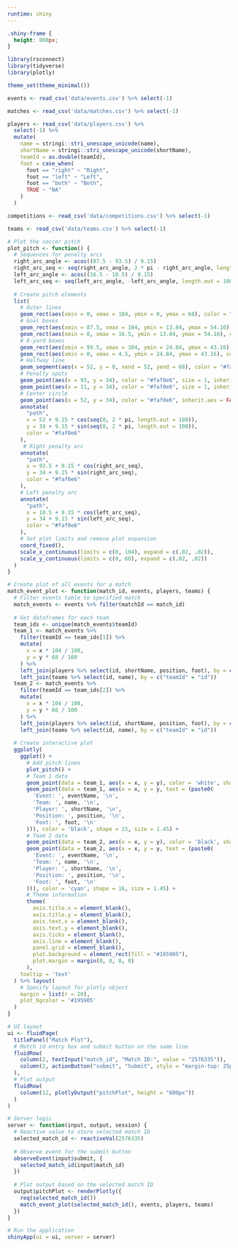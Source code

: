 ```yaml
---
runtime: shiny
---
```


```css
.shiny-frame {
  height: 800px;
}
```

```r

library(rsconnect)
library(tidyverse)
library(plotly)

theme_set(theme_minimal())

```

```r

events <- read_csv('data/events.csv') %>% select(-1)

matches <- read_csv('data/matches.csv') %>% select(-1)

players <- read_csv('data/players.csv') %>% 
  select(-1) %>%
  mutate(
    name = stringi::stri_unescape_unicode(name),
    shortName = stringi::stri_unescape_unicode(shortName),
    teamId = as.double(teamId),
    foot = case_when(
      foot == "right" ~ "Right",
      foot == "left" ~ "Left",
      foot == "both" ~ "Both",
      TRUE ~ "NA"
    )
  )

competitions <- read_csv('data/competitions.csv') %>% select(-1)

teams <- read_csv('data/teams.csv') %>% select(-1)

```

```r
# Plot the soccer pitch
plot_pitch <- function() {
  # Sequences for penalty arcs
  right_arc_angle <- acos((87.5 - 93.5) / 9.15)
  right_arc_seq <- seq(right_arc_angle, 2 * pi - right_arc_angle, length.out = 100)
  left_arc_angle <- acos((16.5 - 10.5) / 9.15)
  left_arc_seq <- seq(left_arc_angle, -left_arc_angle, length.out = 100)
  
  # Create pitch elements
  list(
    # Outer lines
    geom_rect(aes(xmin = 0, xmax = 104, ymin = 0, ymax = 68), color = "#faf0e6", fill = NA, inherit.aes = FALSE),
    # Goal boxes
    geom_rect(aes(xmin = 87.5, xmax = 104, ymin = 13.84, ymax = 54.16), color = "#faf0e6", fill = NA, inherit.aes = FALSE),
    geom_rect(aes(xmin = 0, xmax = 16.5, ymin = 13.84, ymax = 54.16), color = "#faf0e6", fill = NA, inherit.aes = FALSE),
    # 6-yard boxes
    geom_rect(aes(xmin = 99.5, xmax = 104, ymin = 24.84, ymax = 43.16), color = "#faf0e6", fill = NA, inherit.aes = FALSE),
    geom_rect(aes(xmin = 0, xmax = 4.5, ymin = 24.84, ymax = 43.16), color = "#faf0e6", fill = NA, inherit.aes = FALSE),
    # Halfway line
    geom_segment(aes(x = 52, y = 0, xend = 52, yend = 68), color = "#faf0e6", inherit.aes = FALSE),
    # Penalty spots
    geom_point(aes(x = 93, y = 34), color = "#faf0e6", size = 1, inherit.aes = FALSE),
    geom_point(aes(x = 11, y = 34), color = "#faf0e6", size = 1, inherit.aes = FALSE),
    # Center circle
    geom_point(aes(x = 52, y = 34), color = "#faf0e6", inherit.aes = FALSE),
    annotate(
      "path", 
      x = 52 + 9.15 * cos(seq(0, 2 * pi, length.out = 100)), 
      y = 34 + 9.15 * sin(seq(0, 2 * pi, length.out = 100)), 
      color = "#faf0e6"
    ),
     # Right penalty arc
    annotate(
      "path", 
      x = 93.5 + 9.15 * cos(right_arc_seq), 
      y = 34 + 9.15 * sin(right_arc_seq), 
      color = "#faf0e6"
    ),
    # Left penalty arc
    annotate(
      "path", 
      x = 10.5 + 9.15 * cos(left_arc_seq), 
      y = 34 + 9.15 * sin(left_arc_seq), 
      color = "#faf0e6"
    ),
    # Set plot limits and remove plot expansion
    coord_fixed(),
    scale_x_continuous(limits = c(0, 104), expand = c(.02, .02)),
    scale_y_continuous(limits = c(0, 68), expand = c(.02, .02))
  )
}

```

```r
# Create plot of all events for a match
match_event_plot <- function(match_id, events, players, teams) {
  # Filter events table to specified match
  match_events <- events %>% filter(matchId == match_id)
  
  # Get dataframes for each team
  team_ids <- unique(match_events$teamId)
  team_1 <- match_events %>%
    filter(teamId == team_ids[1]) %>%
    mutate(
      x = x * 104 / 100,
      y = y * 68 / 100
    ) %>%
    left_join(players %>% select(id, shortName, position, foot), by = c("playerId" = "id")) %>%
    left_join(teams %>% select(id, name), by = c("teamId" = "id"))
  team_2 <- match_events %>%
    filter(teamId == team_ids[2]) %>%
    mutate(
      x = x * 104 / 100,
      y = y * 68 / 100
    ) %>%
    left_join(players %>% select(id, shortName, position, foot), by = c("playerId" = "id")) %>%
    left_join(teams %>% select(id, name), by = c("teamId" = "id"))
  
  # Create interactive plot
  ggplotly(
    ggplot() + 
      # Add pitch lines
      plot_pitch() + 
      # Team 1 data
      geom_point(data = team_1, aes(x = x, y = y), color = 'white', shape = 15) +
      geom_point(data = team_1, aes(x = x, y = y, text = (paste0(
        'Event: ', eventName, '\n',
        'Team: ', name, '\n',
        'Player: ', shortName, '\n',
        'Position: ', position, '\n',
        'Foot: ', foot, '\n'
      ))), color = 'black', shape = 15, size = 1.45) +
      # Team 2 data
      geom_point(data = team_2, aes(x = x, y = y), color = 'black', shape = 16) +
      geom_point(data = team_2, aes(x = x, y = y, text = (paste0(
        'Event: ', eventName, '\n',
        'Team: ', name, '\n',
        'Player: ', shortName, '\n',
        'Position: ', position, '\n',
        'Foot: ', foot, '\n'
      ))), color = 'cyan', shape = 16, size = 1.45) +
      # Theme information
      theme(
        axis.title.x = element_blank(),
        axis.title.y = element_blank(),
        axis.text.x = element_blank(),
        axis.text.y = element_blank(),
        axis.ticks = element_blank(),
        axis.line = element_blank(),
        panel.grid = element_blank(),
        plot.background = element_rect(fill = "#195905"),
        plot.margin = margin(0, 0, 0, 0)
      ),
    tooltip = 'text'
  ) %>% layout(
    # Specify layout for plotly object
    margin = list(r = 20),
    plot_bgcolor = '#195905'
  )
}

```

```r
# UI layout
ui <- fluidPage(
  titlePanel("Match Plot"),
  # Match id entry box and submit button on the same line
  fluidRow(
    column(2, textInput("match_id", "Match ID:", value = "2576335")),
    column(2, actionButton("submit", "Submit", style = "margin-top: 25px; margin-left: -25px;"))
  ),
  # Plot output
  fluidRow(
    column(12, plotlyOutput("pitchPlot", height = "600px"))
  )
)

# Server logic
server <- function(input, output, session) {
  # Reactive value to store selected match ID
  selected_match_id <- reactiveVal(2576335)
  
  # Observe event for the submit button
  observeEvent(input$submit, {
    selected_match_id(input$match_id)
  })
  
  # Plot output based on the selected match ID
  output$pitchPlot <- renderPlotly({
    req(selected_match_id())
    match_event_plot(selected_match_id(), events, players, teams)
  })
}

# Run the application
shinyApp(ui = ui, server = server)

```


